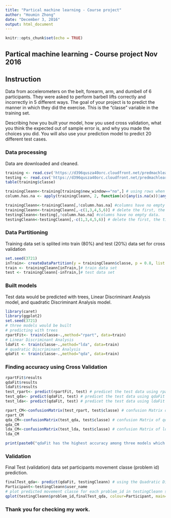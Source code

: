 ---
title: "Partical machine learning - Course project"
author: "Houmin Zhong"
date: "December 3, 2016"
output: html_document
---

```{r setup, include=FALSE}
knitr::opts_chunk$set(echo = TRUE)
```

## Partical machine learning - Course project Nov 2016
## Instruction
Data from accelerometers on the belt, forearm, arm, and dumbell of 6 participants.
They were asked to perform barbell lifts correctly and incorrectly in 5 different ways.
The goal of your project is to predict the manner in which they did the exercise. 
This is the "classe" variable in the training set.

Describing how you built your model, how you used cross validation, what you think the expected out of sample error is, and why you made the choices you did. You will also use your prediction model to predict 20 different test cases.

### Data processing 
Data are downloaded and cleaned.
```{r, echo =TRUE}
training <- read.csv('https://d396qusza40orc.cloudfront.net/predmachlearn/pml-training.csv', header=T, na.strings=c("NA", "#DIV/0!","")) # read the training data
testing <- read.csv('https://d396qusza40orc.cloudfront.net/predmachlearn/pml-testing.csv', header=T, na.strings=c("NA", "#DIV/0!","")) # read the testing data
table(training$classe)

trainingCleann<-training[training$new_window=="no",] # using rows when new_window is no. 
column.has.na <- apply(trainingCleann, 2, function(x){any(is.na(x))|any(x=='')}) # get the column numbers which have no empty data. 

trainingCleann<-trainingCleann[,!column.has.na] #columns have no empty data. 
trainingCleann<-trainingCleann[,-c(1,3,4,5,6)] # delete the first, the timestamp, and the new_window colums. Assuming they are not important for prediction. 
testingCleann<-testing[,!column.has.na] #columns have no empty data. 
testingCleann<-testingCleann[,-c(1,3,4,5,6)] # delete the first, the timestamp, and the new_window colums. Assuming they are not important for prediction. 
```

### Data Partitioning
Training data set is splited into train (80%) and test (20%) data set for cross validation
```{r, echo=True}
set.seed(3721)
inTrain<- createDataPartition(y = trainingCleann$classe, p = 0.8, list = FALSE) # create 80% and 20% partitions on the training data
train <- trainingCleann[inTrain,]# train data set
test <- trainingCleann[-inTrain,]# test data set
```


### Built models
Test data would be predicted with trees, Linear Discriminant Analysis model, and quadratic Discriminant Analysis model.
```{r, echo =TRUE}
library(caret)
library(ggplot2)
set.seed(3721)
# three models would be built
# predicting with trees
rpartFit<- train(classe~.,method="rpart", data=train)
# Linear Discriminant Analysis
ldaFit <- train(classe~.,method="lda", data=train) 
# quadratic Discriminant Analysis 
qdaFit <- train(classe~.,method="qda", data=train) 
```

### Finding accuracy using Cross Validation
```{r, echo =TRUE}
rpartFit$results
qdaFit$results
ldaFit$results
test_rpart<- predict(rpartFit, test) # predicet the test data using rpartFit model
test_qda<- predict(qdaFit, test) # predicet the test data using qdaFit model
test_lda<- predict(qdaFit, test) # predicet the test data using ldaFit model 

rpart_CM<-confusionMatrix(test_rpart, test$classe) # confusion Matrix of tree model
rpart_CM
qda_CM<-confusionMatrix(test_qda, test$classe) # confusion Matrix of qda model
qda_CM
lda_CM<-confusionMatrix(test_lda, test$classe) # confusion Matrix of lda model
lda_CM

print(paste0("qdaFit has the highest accuracy among three models which is ",round(qda_CM$overall[1],2), ". Therefore, we choose the Quadratic Discriminant Analysis model as the final prediction model." ))
```

### Validation
Final Test (validation) data set participants movement classe (problem id) prediction. 
```{r figure.width =7, fig.height=6, echo =TRUE}
finalTest_qda<- predict(qdaFit, testingCleann) # using the Quadratic Discriminant Analysis model to predict participants movement classe in the testingCleann dataset.
Participant<-testingCleann$user_name
# plot predicted movement classe for each problem_id in testingCleann set.
qplot(testingCleann$problem_id,finalTest_qda, colour=Participant, main="Movement Predictions", xlab = "Problem id", ylab = "Movement classe") 
```

### Thank you for checking my work. 
